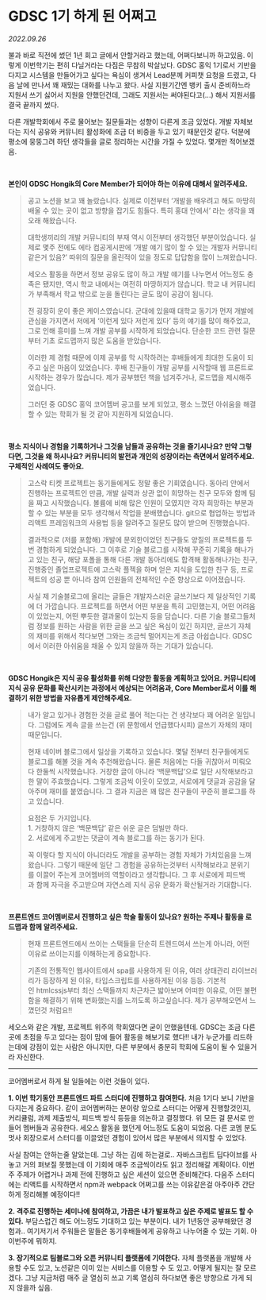 # **GDSC 1기 하게 된 어쩌고**

_2022.09.26_

불과 바로 직전에 썼던 1년 회고 글에서 안할거라고 했는데, 어쩌다보니까 하고있음. 이렇게 이번학기는 편히 다닐거라는 다짐은 무참히 박살났다. GDSC 홍익 1기로서 기반을 다지고 시스템을 만들어가고 싶다는 욕심이 생겨서 Lead분께 커피챗 요청을 드렸고, 다음 날에 만나서 꽤 재밌는 대화를 나누고 왔다. 사실 지원기간엔 뱅키 출시 준비하느라 지원서 쓰기 싫어서 지원을 안했던건데, 그래도 지원서는 써야된다고(...) 해서 지원서를 결국 끝까지 썼다.

다른 개발학회에서 주로 물어보는 질문들과는 성향이 다른게 조금 있었다. 개발 자체보다는 지식 공유와 커뮤니티 활성화에 조금 더 비중을 두고 있기 때문인것 같다. 덕분에 평소에 뭉뚱그려 하던 생각들을 글로 정리하는 시간을 가질 수 있었다. 몇개만 적어보겠음.

<br />

**본인이 GDSC Hongik의 Core Member가 되어야 하는 이유에 대해서 알려주세요.**

> 공고 노션을 보고 꽤 놀랐습니다. 실제로 이전부터 ‘개발을 배우려고 해도 마땅히 배울 수 있는 곳이 없고 방향을 잡기도 힘들다. 특히 홍대 안에서’ 라는 생각을 꽤 오래 해왔습니다.
>
> 대학생끼리의 개발 커뮤니티의 부재 역시 이전부터 생각했던 부분이었습니다. 실제로 몇주 전에도 에타 컴공게시판에 ‘개발 얘기 많이 할 수 있는 개발자 커뮤니티같은거 있음?’ 따위의 질문을 올린적이 있을 정도로 답답함을 많이 느껴왔습니다.
>
> 세오스 활동을 하면서 정보 공유도 많이 하고 개발 얘기를 나누면서 어느정도 충족은 됐지만, 역시 학교 내에서는 여전히 마땅하지가 않습니다. 학교 내 커뮤니티가 부족해서 학교 밖으로 눈을 돌린다는 글도 많이 공감이 됩니다.
>
> 전 굉장히 운이 좋은 케이스였습니다. 군대에 있을때 대학교 동기가 먼저 개발에 관심을 가지면서 저에게 ‘이런게 있다 저런게 있다’ 등의 얘기를 많이 해주었고, 그로 인해 흥미를 느껴 개발 공부를 시작하게 되었습니다. 단순한 코드 관련 질문부터 기초 로드맵까지 많은 도움을 받았습니다.
>
> 이러한 제 경험 때문에 이제 공부를 막 시작하려는 후배들에게 최대한 도움이 되주고 싶은 마음이 있었습니다. 후배 친구들이 개발 공부를 시작할때 웹 프론트로 시작하는 경우가 많습니다. 제가 공부했던 책을 넘겨주거나, 로드맵을 제시해주었습니다.
>
> 그러던 중 GDSC 홍익 코어멤버 공고를 보게 되었고, 평소 느꼈던 아쉬움을 해결할 수 있는 학회가 될 것 같아 지원하게 되었습니다.

<br />

**평소 지식이나 경험을 기록하거나 그것을 남들과 공유하는 것을 즐기시나요? 만약 그렇다면, 그것을 왜 하시나요? 커뮤니티의 발전과 개인의 성장이라는 측면에서 알려주세요. 구체적인 사례여도 좋아요.**

> 고스락 티켓 프로젝트는 동기들에게도 정말 좋은 기회였습니다. 동아리 안에서 진행하는 프로젝트인 만큼, 개발 실력과 상관 없이 희망하는 친구 모두와 함께 팀을 짜고 시작했습니다. 볼륨에 비해 많은 인원이 모였지만 각자 희망하는 부분과 할 수 있는 부분을 모두 생각해서 작업을 분배했습니다. git으로 협업하는 방법과 리액트 프레임워크의 사용법 등을 알려주고 질문도 많이 받으며 진행했습니다.
>
> 결과적으로 (저를 포함해) 개발에 문외한이었던 친구들도 양질의 프로젝트를 두번 경험하게 되었습니다. 그 이후로 기술 블로그를 시작해 꾸준히 기록을 해나가고 있는 친구, 해당 포폴을 통해 다른 개발 동아리에도 합격해 활동해나가는 친구, 진행중인 졸업프로젝트에 고스락 플젝을 하며 얻은 지식을 도입한 친구 등, 프로젝트의 성공 뿐 아니라 참여 인원들의 전체적인 수준 향상으로 이어졌습니다.
>
> 사실 제 기술블로그에 올리는 글들은 개발자스러운 글쓰기보다 제 일상적인 기록에 더 가깝습니다. 프로젝트를 하면서 어떤 부분을 특히 고민했는지, 어떤 어려움이 있었는지, 어떤 뿌듯한 결과물이 있는지 등을 담습니다. 다른 기술 블로그들처럼 정보를 원하는 사람을 위한 글을 쓰고 싶은 욕심이 있긴 하지만, 글쓰기 자체의 재미를 위해서 적다보면 그와는 조금씩 멀어지는게 조금 아쉽습니다. GDSC에서 이러한 아쉬움을 채울 수 있지 않을까 하는 기대가 있습니다.

<br />

**GDSC Hongik은 지식 공유 활성화를 위해 다양한 활동을 계획하고 있어요. 커뮤니티에 지식 공유 문화를 확산시키는 과정에서 예상되는 어려움과, Core Member로서 이를 해결하기 위한 방법을 자유롭게 제안해주세요.**

> 내가 알고 있거나 경험한 것을 글로 풀어 적는다는 건 생각보다 꽤 어려운 일입니다. 그럼에도 계속 글을 쓰는건 (위 문항에서 언급했다시피) 글쓰기 자체의 재미 때문입니다.
>
> 현재 네이버 블로그에서 일상을 기록하고 있습니다. 몇달 전부터 친구들에게도 블로그를 해볼 것을 계속 추천해왔습니다. 물론 처음에는 다들 귀찮아서 미뤄오다 한둘씩 시작했습니다. 거창한 글이 아니라 ‘백문백답’으로 일단 시작해보라고 한 말이 주효했습니다. 그렇게 조금씩 이웃이 모였고, 서로에게 댓글과 공감을 달아주며 재미를 붙였습니다. 그 결과 지금은 꽤 많은 친구들이 꾸준히 블로그를 하고 있습니다.
>
> 요점은 두 가지입니다.   
> 1\. 거창하지 않은 ‘백문백답’ 같은 쉬운 글은 덤빌만 하다.  
> 2\. 서로에게 주고받는 댓글이 계속 블로그를 하는 동기가 된다.
>
> 꼭 이렇다 할 지식이 아니더라도 개발을 공부하는 경험 자체가 가치있음을 느껴왔습니다. 그렇기 때문에 일단 그 경험을 공유하는것부터 시작해보라고 분위기를 이끌어 주는게 코어멤버의 역할이라고 생각합니다. 그 후 서로에게 피드백과 함께 자극을 주고받으며 자연스레 지식 공유 문화가 확산될거라 기대합니다.

<br />

**프론트엔드 코어멤버로서 진행하고 싶은 학술 활동이 있나요? 원하는 주제나 활동을 로드맵과 함께 알려주세요.**

> 현재 프론트엔드에서 쓰이는 스택들을 단순히 트렌드여서 쓰는게 아니라, 어떤 이유로 쓰이는지를 이해하는게 중요합니다.
>
> 기존의 전통적인 웹사이트에서 spa를 사용하게 된 이유, 여러 상태관리 라이브러리가 등장하게 된 이유, 타입스크립트를 사용하게된 이유 등등. 기본적인 htmlcssjs부터 최신 스택들까지 차근차근 밟아보며 어떠한 이유로, 어떤 불편함을 해결하기 위해 변화했는지를 느끼도록 하고싶습니다. 제가 공부해오면서 느꼈던것 처럼요!!

세오스와 같은 개발, 프로젝트 위주의 학회였다면 굳이 안했을텐데. GDSC는 조금 다른 곳에 초점을 두고 있다는 점이 맘에 들어 활동을 해보기로 했다!! 내가 누군가를 리드하는데에 강점이 있는 사람은 아니지만, 다른 부분에서 충분히 학회에 도움이 될 수 있을거라 자신한다.

---

코어멤버로서 하게 될 일들에는 이런 것들이 있다.

**1\. 이번 학기동안 프론트엔드 파트 스터디에 진행하고 참여한다.** 처음 1기다 보니 기반을 다지는게 중요하다. 같이 코어멤버하는 분이랑 앞으로 스터디는 어떻게 진행할것인지, 커리큘럼, 과제 제출방식, 피드백 방식 등등을 의논하고 결정했다. 위 모든 걸 문서로 만들어 멤버들과 공유한다. 세오스 활동을 했던게 어느정도 도움이 되었음. 다른 코멤 분도 멋사 회장으로서 스터디를 이끌었던 경험이 있어서 많은 부분에서 의지할 수 있었다.

사실 참여는 안하는줄 알았는데. 그냥 하는 김에 하는걸로.. 자바스크립트 딥다이브를 사놓고 거의 펴보질 못했는데 이 기회에 매주 조금씩이라도 읽고 정리해갈 계획이다. 이번주 주제가 어렵거나 과제 전에 진행하고 싶은 세션이 있으면 준비해간다. 다음주 스터디에는 리액트를 시작하면서 npm과 webpack 어쩌고를 쓰는 이유같은걸 아주아주 간단하게 정리해볼 예정이다!!

**2\. 격주로 진행하는 세미나에 참여하고, 가끔은 내가 발표하고 싶은 주제로 발표도 할 수 있다.** 부담스럽긴 해도 어느정도 기대하고 있는 부분이다. 내가 1년동안 공부해왔던 경험과.. 여기저기서 주워들은 말들은 동기후배들에게 공유하고 나누어줄 수 있는 기회. 아 이번주에 뭐하지.

**3\. 장기적으로 팀블로그와 오픈 커뮤니티 플랫폼에 기여한다.** 자체 플랫폼을 개발해 사용할 수도 있고, 노션같은 이미 있는 서비스를 이용할 수 도 있고. 어떻게 될지는 잘 모르겠다. 그냥 지금처럼 매주 글 열심히 쓰고 기록 열심히 하다보면 좋은 방향으로 가게 되지 않을까 싶음.
